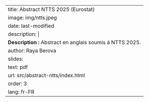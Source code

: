 
---
title: Abstract NTTS 2025 (Eurostat)
image: img/ntts.jpeg
date: last-modified
description: |
  <b>Description :</b> Abstract en anglais soumis à NTTS 2025.
author: Raya Berova
slides:
  text: pdf
  url: src/abstract-ntts/index.html
order: 3
lang: fr-FR
---